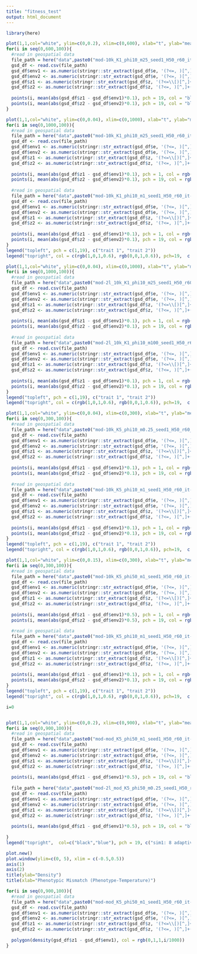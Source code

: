 ```yaml
---
title: "fitness_test"
output: html_document
---
```



```r
library(here)
```

```r
plot(1,1,col="white", ylim=c(0,0.2), xlim=c(0,600), xlab="t", ylab="mean(|z - env|*phi)")
for(i in seq(0,600,100)){
  #read in geospatial data
  file_path = here("data",paste0("mod-10k_K1_phi10_m25_seed1_H50_r60_it--1_t-",i,"_spp-spp_0.csv"))
  gsd_df <- read.csv(file_path)
  gsd_df$env1 <- as.numeric(stringr::str_extract(gsd_df$e, '(?<=, )[^,]+(?=,)')) 
  gsd_df$env2 <- as.numeric(stringr::str_extract(gsd_df$e, '(?<=, )[^,]+(?=\\])')) 
  gsd_df$z1 <- as.numeric(stringr::str_extract(gsd_df$z, '(?<=\\[)[^,]+(?=,)'))
  gsd_df$z2 <- as.numeric(stringr::str_extract(gsd_df$z, '(?<=, )[^,]+(?=\\])')) 
  
  points(i, mean(abs(gsd_df$z1 - gsd_df$env1)*0.1), pch = 19, col = "black")
  points(i, mean(abs(gsd_df$z2 - gsd_df$env2)*0.1), pch = 19, col = "blue")
}
```

```r
plot(1,1,col="white", ylim=c(0,0.04), xlim=c(0,1000), xlab="t", ylab="mean(|z - env|*phi)")
for(i in seq(0,1000,100)){
  #read in geospatial data
  file_path = here("data",paste0("mod-10k_K1_phi10_m25_seed1_H50_r60_it--1_t-",i,"_spp-spp_0.csv"))
  gsd_df <- read.csv(file_path)
  gsd_df$env1 <- as.numeric(stringr::str_extract(gsd_df$e, '(?<=, )[^,]+(?=,)')) 
  gsd_df$env2 <- as.numeric(stringr::str_extract(gsd_df$e, '(?<=, )[^,]+(?=\\])')) 
  gsd_df$z1 <- as.numeric(stringr::str_extract(gsd_df$z, '(?<=\\[)[^,]+(?=,)'))
  gsd_df$z2 <- as.numeric(stringr::str_extract(gsd_df$z, '(?<=, )[^,]+(?=\\])')) 
  
  points(i, mean(abs(gsd_df$z1 - gsd_df$env1)*0.1), pch = 1, col = rgb(1,0,1,0.6))
  points(i, mean(abs(gsd_df$z2 - gsd_df$env2)*0.1), pch = 19, col = rgb(1,0,1,0.6))
  
  #read in geospatial data
  file_path = here("data",paste0("mod-10k_K1_phi10_m1_seed1_H50_r60_it--1_t-",i,"_spp-spp_0.csv"))
  gsd_df <- read.csv(file_path)
  gsd_df$env1 <- as.numeric(stringr::str_extract(gsd_df$e, '(?<=, )[^,]+(?=,)')) 
  gsd_df$env2 <- as.numeric(stringr::str_extract(gsd_df$e, '(?<=, )[^,]+(?=\\])')) 
  gsd_df$z1 <- as.numeric(stringr::str_extract(gsd_df$z, '(?<=\\[)[^,]+(?=,)'))
  gsd_df$z2 <- as.numeric(stringr::str_extract(gsd_df$z, '(?<=, )[^,]+(?=\\])')) 
  
  points(i, mean(abs(gsd_df$z1 - gsd_df$env1)*0.1), pch = 1, col = rgb(0,0,1,0.6))
  points(i, mean(abs(gsd_df$z2 - gsd_df$env2)*0.1), pch = 19, col = rgb(0,0,1,0.6))
}
legend("topleft", pch = c(1,19), c("trait 1", "trait 2"))
legend("topright", col = c(rgb(1,0,1,0.6), rgb(0,0,1,0.6)), pch=19,  c("low m (0.25)", "high m (1.00)"))
```
```r
plot(1,1,col="white", ylim=c(0,0.04), xlim=c(0,1000), xlab="t", ylab="mean(|z - env|*phi)")
for(i in seq(0,1000,100)){
  #read in geospatial data
  file_path = here("data",paste0("mod-2l_10k_K1_phi10_m25_seed1_H50_r60_it--1_t-",i,"_spp-spp_0.csv"))
  gsd_df <- read.csv(file_path)
  gsd_df$env1 <- as.numeric(stringr::str_extract(gsd_df$e, '(?<=, )[^,]+(?=,)')) 
  gsd_df$env2 <- as.numeric(stringr::str_extract(gsd_df$e, '(?<=, )[^,]+(?=\\])')) 
  gsd_df$z1 <- as.numeric(stringr::str_extract(gsd_df$z, '(?<=\\[)[^,]+(?=,)'))
  gsd_df$z2 <- as.numeric(stringr::str_extract(gsd_df$z, '(?<=, )[^,]+(?=\\])')) 
  
  points(i, mean(abs(gsd_df$z1 - gsd_df$env1)*0.1), pch = 1, col = rgb(1,0,1,0.6))
  points(i, mean(abs(gsd_df$z2 - gsd_df$env2)*0.1), pch = 19, col = rgb(1,0,1,0.6))
  
  #read in geospatial data
  file_path = here("data",paste0("mod-2l_10k_K1_phi10_m100_seed1_H50_r60_it--1_t-",i,"_spp-spp_0.csv"))
  gsd_df <- read.csv(file_path)
  gsd_df$env1 <- as.numeric(stringr::str_extract(gsd_df$e, '(?<=, )[^,]+(?=,)')) 
  gsd_df$env2 <- as.numeric(stringr::str_extract(gsd_df$e, '(?<=, )[^,]+(?=\\])')) 
  gsd_df$z1 <- as.numeric(stringr::str_extract(gsd_df$z, '(?<=\\[)[^,]+(?=,)'))
  gsd_df$z2 <- as.numeric(stringr::str_extract(gsd_df$z, '(?<=, )[^,]+(?=\\])')) 
  
  points(i, mean(abs(gsd_df$z1 - gsd_df$env1)*0.1), pch = 1, col = rgb(0,0,1,0.6))
  points(i, mean(abs(gsd_df$z2 - gsd_df$env2)*0.1), pch = 19, col = rgb(0,0,1,0.6))
}
legend("topleft", pch = c(1,19), c("trait 1", "trait 2"))
legend("topright", col = c(rgb(1,0,1,0.6), rgb(0,0,1,0.6)), pch=19,  c("low m (0.25)", "high m (1.00)"))
```

```r
plot(1,1,col="white", ylim=c(0,0.04), xlim=c(0,300), xlab="t", ylab="mean(|z - env|*phi)")
for(i in seq(0,300,100)){
  #read in geospatial data
  file_path = here("data",paste0("mod-10k_K5_phi10_m0.25_seed1_H50_r60_it--1_t-",i,"_spp-spp_0.csv"))
  gsd_df <- read.csv(file_path)
  gsd_df$env1 <- as.numeric(stringr::str_extract(gsd_df$e, '(?<=, )[^,]+(?=,)')) 
  gsd_df$env2 <- as.numeric(stringr::str_extract(gsd_df$e, '(?<=, )[^,]+(?=\\])')) 
  gsd_df$z1 <- as.numeric(stringr::str_extract(gsd_df$z, '(?<=\\[)[^,]+(?=,)'))
  gsd_df$z2 <- as.numeric(stringr::str_extract(gsd_df$z, '(?<=, )[^,]+(?=\\])')) 
  
  points(i, mean(abs(gsd_df$z1 - gsd_df$env1)*0.1), pch = 1, col = rgb(1,0,1,0.6))
  points(i, mean(abs(gsd_df$z2 - gsd_df$env2)*0.1), pch = 19, col = rgb(1,0,1,0.6))
  
  #read in geospatial data
  file_path = here("data",paste0("mod-10k_K5_phi10_m1_seed1_H50_r60_it--1_t-",i,"_spp-spp_0.csv"))
  gsd_df <- read.csv(file_path)
  gsd_df$env1 <- as.numeric(stringr::str_extract(gsd_df$e, '(?<=, )[^,]+(?=,)')) 
  gsd_df$env2 <- as.numeric(stringr::str_extract(gsd_df$e, '(?<=, )[^,]+(?=\\])')) 
  gsd_df$z1 <- as.numeric(stringr::str_extract(gsd_df$z, '(?<=\\[)[^,]+(?=,)'))
  gsd_df$z2 <- as.numeric(stringr::str_extract(gsd_df$z, '(?<=, )[^,]+(?=\\])')) 
  
  points(i, mean(abs(gsd_df$z1 - gsd_df$env1)*0.1), pch = 1, col = rgb(0,0,1,0.6))
  points(i, mean(abs(gsd_df$z2 - gsd_df$env2)*0.1), pch = 19, col = rgb(0,0,1,0.6))
}
legend("topleft", pch = c(1,19), c("trait 1", "trait 2"))
legend("topright", col = c(rgb(1,0,1,0.6), rgb(0,0,1,0.6)), pch=19,  c("low m (0.25)", "high m (1.00)"))
```

```r
plot(1,1,col="white", ylim=c(0,0.15), xlim=c(0,300), xlab="t", ylab="mean(|z - env|*phi)")
for(i in seq(0,300,100)){
  #read in geospatial data
  file_path = here("data",paste0("mod-10k_K5_phi50_m1_seed1_H50_r60_it--1_t-",i,"_spp-spp_0.csv"))
  gsd_df <- read.csv(file_path)
  gsd_df$env1 <- as.numeric(stringr::str_extract(gsd_df$e, '(?<=, )[^,]+(?=,)')) 
  gsd_df$env2 <- as.numeric(stringr::str_extract(gsd_df$e, '(?<=, )[^,]+(?=\\])')) 
  gsd_df$z1 <- as.numeric(stringr::str_extract(gsd_df$z, '(?<=\\[)[^,]+(?=,)'))
  gsd_df$z2 <- as.numeric(stringr::str_extract(gsd_df$z, '(?<=, )[^,]+(?=\\])')) 
  
  points(i, mean(abs(gsd_df$z1 - gsd_df$env1)*0.5), pch = 1, col = rgb(1,0,1,0.6))
  points(i, mean(abs(gsd_df$z2 - gsd_df$env2)*0.5), pch = 19, col = rgb(1,0,1,0.6))
  
  #read in geospatial data
  file_path = here("data",paste0("mod-10k_K5_phi10_m1_seed1_H50_r60_it--1_t-",i,"_spp-spp_0.csv"))
  gsd_df <- read.csv(file_path)
  gsd_df$env1 <- as.numeric(stringr::str_extract(gsd_df$e, '(?<=, )[^,]+(?=,)')) 
  gsd_df$env2 <- as.numeric(stringr::str_extract(gsd_df$e, '(?<=, )[^,]+(?=\\])')) 
  gsd_df$z1 <- as.numeric(stringr::str_extract(gsd_df$z, '(?<=\\[)[^,]+(?=,)'))
  gsd_df$z2 <- as.numeric(stringr::str_extract(gsd_df$z, '(?<=, )[^,]+(?=\\])')) 
  
  points(i, mean(abs(gsd_df$z1 - gsd_df$env1)*0.1), pch = 1, col = rgb(0,0,1,0.6))
  points(i, mean(abs(gsd_df$z2 - gsd_df$env2)*0.1), pch = 19, col = rgb(0,0,1,0.6))
}
legend("topleft", pch = c(1,19), c("trait 1", "trait 2"))
legend("topright", col = c(rgb(1,0,1,0.6), rgb(0,0,1,0.6)), pch=19,  c("phi = 0.50", "phi = 0.10"))
```

```r
i=0


plot(1,1,col="white", ylim=c(0,0.2), xlim=c(0,900), xlab="t", ylab="mean(|z - env|*phi)")
for(i in seq(0,900,100)){
  #read in geospatial data
  file_path = here("data",paste0("mod-mod_K5_phi50_m1_seed1_H50_r60_it--1_t-",i,"_spp-spp_0.csv"))
  gsd_df <- read.csv(file_path)
  gsd_df$env1 <- as.numeric(stringr::str_extract(gsd_df$e, '(?<=, )[^,]+(?=,)')) 
  gsd_df$env2 <- as.numeric(stringr::str_extract(gsd_df$e, '(?<=, )[^,]+(?=\\])')) 
  gsd_df$z1 <- as.numeric(stringr::str_extract(gsd_df$z, '(?<=\\[)[^,]+(?=,)'))
  gsd_df$z2 <- as.numeric(stringr::str_extract(gsd_df$z, '(?<=, )[^,]+(?=\\])')) 
  
  points(i, mean(abs(gsd_df$z1 - gsd_df$env1)*0.5), pch = 19, col = "black")
  
  file_path = here("data",paste0("mod-2l_mod_K5_phi50_m0.25_seed1_H50_r60_it--1_t-",i,"_spp-spp_0.csv"))
  gsd_df <- read.csv(file_path)
  gsd_df$env1 <- as.numeric(stringr::str_extract(gsd_df$e, '(?<=, )[^,]+(?=,)')) 
  gsd_df$env2 <- as.numeric(stringr::str_extract(gsd_df$e, '(?<=, )[^,]+(?=\\])')) 
  gsd_df$z1 <- as.numeric(stringr::str_extract(gsd_df$z, '(?<=\\[)[^,]+(?=,)'))
  gsd_df$z2 <- as.numeric(stringr::str_extract(gsd_df$z, '(?<=, )[^,]+(?=\\])')) 
  
  points(i, mean(abs(gsd_df$z1 - gsd_df$env1)*0.5), pch = 19, col = "blue")
  
}
legend("topright",  col=c("black","blue"), pch = 19, c("sim1: 8 adaptive loci", "sim2: 4 adaptive loci"))
```

```r
plot.new()
plot.window(ylim=c(0, 5), xlim = c(-0.5,0.5))
axis(1)
axis(2)
title(ylab="Density")
title(xlab="Phenotypic Mismatch (Phenotype-Temperature)")

for(i in seq(0,900,100)){
  #read in geospatial data
  file_path = here("data",paste0("mod-mod_K5_phi50_m1_seed1_H50_r60_it--1_t-",i,"_spp-spp_0.csv"))
  gsd_df <- read.csv(file_path)
  gsd_df$env1 <- as.numeric(stringr::str_extract(gsd_df$e, '(?<=, )[^,]+(?=,)')) 
  gsd_df$env2 <- as.numeric(stringr::str_extract(gsd_df$e, '(?<=, )[^,]+(?=\\])')) 
  gsd_df$z1 <- as.numeric(stringr::str_extract(gsd_df$z, '(?<=\\[)[^,]+(?=,)'))
  gsd_df$z2 <- as.numeric(stringr::str_extract(gsd_df$z, '(?<=, )[^,]+(?=\\])')) 
  
  polygon(density(gsd_df$z1 - gsd_df$env1), col = rgb(0,1,1,i/1000))
}



```

